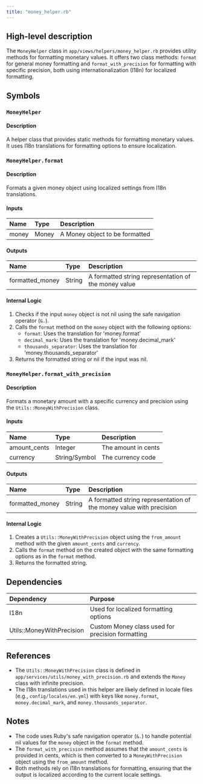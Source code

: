 ```yaml
---
title: "money_helper.rb"
---
```


## High-level description
The `MoneyHelper` class in `app/views/helpers/money_helper.rb` provides utility methods for formatting monetary values. It offers two class methods: `format` for general money formatting and `format_with_precision` for formatting with specific precision, both using internationalization (I18n) for localized formatting.

## Symbols

### `MoneyHelper`
#### Description
A helper class that provides static methods for formatting monetary values. It uses I18n translations for formatting options to ensure localization.

### `MoneyHelper.format`
#### Description
Formats a given money object using localized settings from I18n translations.

#### Inputs
| Name | Type | Description |
|:-----|:-----|:------------|
| money | Money | A Money object to be formatted |

#### Outputs
| Name | Type | Description |
|:-----|:-----|:------------|
| formatted_money | String | A formatted string representation of the money value |

#### Internal Logic
1. Checks if the input `money` object is not nil using the safe navigation operator (`&.`).
2. Calls the `format` method on the `money` object with the following options:
   - `format`: Uses the translation for 'money.format'
   - `decimal_mark`: Uses the translation for 'money.decimal_mark'
   - `thousands_separator`: Uses the translation for 'money.thousands_separator'
3. Returns the formatted string or nil if the input was nil.

### `MoneyHelper.format_with_precision`
#### Description
Formats a monetary amount with a specific currency and precision using the `Utils::MoneyWithPrecision` class.

#### Inputs
| Name | Type | Description |
|:-----|:-----|:------------|
| amount_cents | Integer | The amount in cents |
| currency | String/Symbol | The currency code |

#### Outputs
| Name | Type | Description |
|:-----|:-----|:------------|
| formatted_money | String | A formatted string representation of the money value with precision |

#### Internal Logic
1. Creates a `Utils::MoneyWithPrecision` object using the `from_amount` method with the given `amount_cents` and `currency`.
2. Calls the `format` method on the created object with the same formatting options as in the `format` method.
3. Returns the formatted string.

## Dependencies
| Dependency | Purpose |
|:-----------|:--------|
| I18n | Used for localized formatting options |
| Utils::MoneyWithPrecision | Custom Money class used for precision formatting |

## References
- The `Utils::MoneyWithPrecision` class is defined in `app/services/utils/money_with_precision.rb` and extends the `Money` class with infinite precision.
- The I18n translations used in this helper are likely defined in locale files (e.g., `config/locales/en.yml`) with keys like `money.format`, `money.decimal_mark`, and `money.thousands_separator`.

## Notes
- The code uses Ruby's safe navigation operator (`&.`) to handle potential nil values for the `money` object in the `format` method.
- The `format_with_precision` method assumes that the `amount_cents` is provided in cents, which is then converted to a `MoneyWithPrecision` object using the `from_amount` method.
- Both methods rely on I18n translations for formatting, ensuring that the output is localized according to the current locale settings.